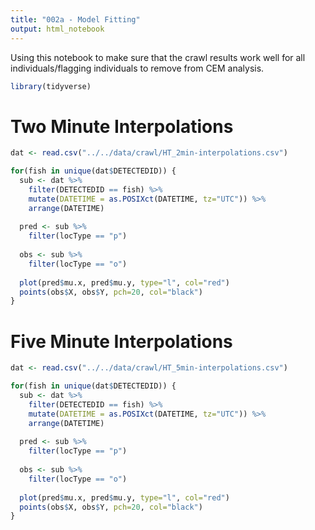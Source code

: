 ```yaml
---
title: "002a - Model Fitting"
output: html_notebook
---
```


Using this notebook to make sure that the crawl results work well for all individuals/flagging individuals to remove from CEM analysis.

```r
library(tidyverse)
```
# Two Minute Interpolations
```r
dat <- read.csv("../../data/crawl/HT_2min-interpolations.csv")
```

```r
for(fish in unique(dat$DETECTEDID)) { 
  sub <- dat %>% 
    filter(DETECTEDID == fish) %>% 
    mutate(DATETIME = as.POSIXct(DATETIME, tz="UTC")) %>% 
    arrange(DATETIME)
  
  pred <- sub %>% 
    filter(locType == "p")
  
  obs <- sub %>% 
    filter(locType == "o")
  
  plot(pred$mu.x, pred$mu.y, type="l", col="red")
  points(obs$X, obs$Y, pch=20, col="black")
}

```

# Five Minute Interpolations
```r
dat <- read.csv("../../data/crawl/HT_5min-interpolations.csv")
```

```r
for(fish in unique(dat$DETECTEDID)) { 
  sub <- dat %>% 
    filter(DETECTEDID == fish) %>% 
    mutate(DATETIME = as.POSIXct(DATETIME, tz="UTC")) %>% 
    arrange(DATETIME)
  
  pred <- sub %>% 
    filter(locType == "p")
  
  obs <- sub %>% 
    filter(locType == "o")
  
  plot(pred$mu.x, pred$mu.y, type="l", col="red")
  points(obs$X, obs$Y, pch=20, col="black")
}

```

